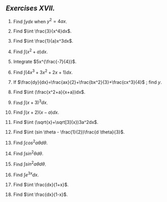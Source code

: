 ## *Exercises XVII.* 

(1) Find $\int ydx$ when $y^2=4ax$.

(2) Find $\int \frac{3}{x^4}dx$.

(3) Find $\int \frac{1}{a}x^3dx$.

(4) Find $\int (x^2+a)dx$.

(5) Integrate $5x^{\frac{-7}{4}}$.

(6) Find $\int(4x^3+3x^2+2x+1)dx$.

(7) If $\frac{dy}{dx}=\frac{ax}{2}+\frac{bx^2}{3}+\frac{cx^3}{4}$ ; find $y$.

(8) Find $\int (\frac{x^2+a}{x+a})dx$. 

(9) Find $\int (x+3)^3dx$.

(10) Find $\int (x+2)(x-a)dx$.

(11) Find $\int (\sqrt{x}+\sqrt[3]{x})3a^2dx$.

(12) Find $\int (sin \theta - \frac{1}{2})\frac{d \theta}{3}$.

(13) Find $\int {cos^2}a \theta d \theta$.

(14) Find $\int {sin^2} \theta d \theta$.

(15) Find $\int {sin^2}a \theta d \theta$.

(16) Find $\int e^{3x}dx$.

(17) Find $\int \frac{dx}{1+x}$.

(18) Find $\int \frac{dx}{1-x}$.